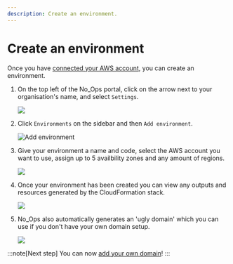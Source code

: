 ```yaml
---
description: Create an environment.
---
```



# Create an environment

Once you have [connected your AWS account](./connect-aws-account.mdx), you can create an environment.

1. On the top left of the No_Ops portal, click on the arrow next to your organisation's name, and select `Settings`.

   <Image src="/docs/organisation_settings.webp" />

2. Click `Environments` on the sidebar and then `Add environment`.

   <Image src="/docs/environment/add_environment.webp" alt="Add environment" />

3. Give your environment a name and code, select the AWS account you want to use, assign up to 5 availbility zones and any amount of regions.

   <Image src="/docs/environment/add_environment_dialog.webp" />

4. Once your environment has been created you can view any outputs and resources generated by the CloudFormation stack.

   <Image src="/docs/environment/view_environment.webp" />

5. No_Ops also automatically generates an 'ugly domain' which you can use if you don't have your own domain setup.

   <Image src="/docs/environment/view_domain.webp" />

:::note[Next step]
You can now [add your own domain](./add-domain.mdx)!
:::
